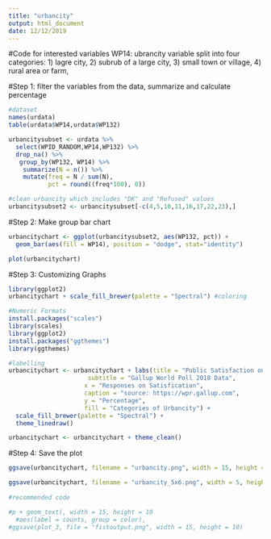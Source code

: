```yaml
---
title: "urbancity"
output: html_document
date: 12/12/2019
---
```


#Code for interested variables 
WP14: ubrancity variable split into four categories:
1) lagre city, 2) subrub of a large city, 3) small town or village, 4) rural area or farm, 

#Step 1: filter the variables from the data, summarize and calculate percentage 

```r
#dataset
names(urdata)
table(urdata$WP14,urdata$WP132)

urbancitysubset <- urdata %>% 
  select(WPID_RANDOM,WP14,WP132) %>% 
  drop_na() %>% 
   group_by(WP132, WP14) %>%
    summarize(N = n()) %>%
    mutate(freq = N / sum(N),
           pct = round((freq*100), 0))

#clean urbancity which includes "DK" and "Refused" values 
urbancitysubset2 <- urbancitysubset[-c(4,5,10,11,16,17,22,23),]
```

#Step 2: Make group bar chart 

```r
urbancitychart <- ggplot(urbancitysubset2, aes(WP132, pct)) +   
  geom_bar(aes(fill = WP14), position = "dodge", stat="identity")

plot(urbancitychart)

```

#Step 3: Customizing Graphs 
```r
library(ggplot2)
urbancitychart + scale_fill_brewer(palette = "Spectral") #coloring

#Numeric Formats
install.packages("scales")
library(scales)
library(ggplot2)
install.packages("ggthemes")
library(ggthemes)

#labelling
urbancitychart <- urbancitychart + labs(title = "Public Satisfaction on Governments' efforts for Environmental Preservation by Urbancity",
                      subtitle = "Gallup World Poll 2018 Data",
                     x = "Responses on Satisfication",
                     caption = "source: https://wpr.gallup.com",
                     y = "Percentage",
                     fill = "Categories of Urbancity") +
  scale_fill_brewer(palette = "Spectral") + 
  theme_linedraw()

urbancitychart <- urbancitychart + theme_clean()

```

#Step 4: Save the plot 

```r
ggsave(urbancitychart, filename = "urbancity.png", width = 15, height = 10)

ggsave(urbancitychart, filename = "urbancity_5x6.png", width = 5, height = 6, dpi = 300)
 
#recommended code 

#p + geom_text(, width = 15, height = 10
  #aes(label = counts, group = color),
#ggsave(plot_3, file = "fistoutput.png", width = 15, height = 10)

```





